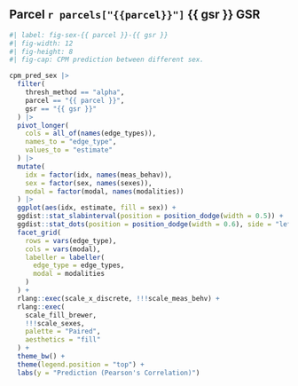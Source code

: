 ## Parcel `r parcels["{{parcel}}"]` {{ gsr }} GSR

```r
#| label: fig-sex-{{ parcel }}-{{ gsr }}
#| fig-width: 12
#| fig-height: 8
#| fig-cap: CPM prediction between different sex.

cpm_pred_sex |>
  filter(
    thresh_method == "alpha",
    parcel == "{{ parcel }}",
    gsr == "{{ gsr }}"
  ) |>
  pivot_longer(
    cols = all_of(names(edge_types)),
    names_to = "edge_type",
    values_to = "estimate"
  ) |>
  mutate(
    idx = factor(idx, names(meas_behav)),
    sex = factor(sex, names(sexes)),
    modal = factor(modal, names(modalities))
  ) |>
  ggplot(aes(idx, estimate, fill = sex)) +
  ggdist::stat_slabinterval(position = position_dodge(width = 0.5)) +
  ggdist::stat_dots(position = position_dodge(width = 0.6), side = "left") +
  facet_grid(
    rows = vars(edge_type),
    cols = vars(modal),
    labeller = labeller(
      edge_type = edge_types,
      modal = modalities
    )
  ) +
  rlang::exec(scale_x_discrete, !!!scale_meas_behv) +
  rlang::exec(
    scale_fill_brewer,
    !!!scale_sexes,
    palette = "Paired",
    aesthetics = "fill"
  ) +
  theme_bw() +
  theme(legend.position = "top") +
  labs(y = "Prediction (Pearson's Correlation)")
```
